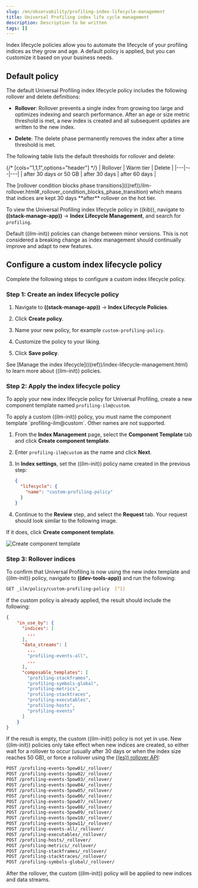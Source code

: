 ```yaml
---
slug: /en/observability/profiling-index-lifecycle-management
title: Universal Profiling index life cycle management
description: Description to be written
tags: []
---
```


<div id="profiling-index-lifecycle-management"></div>

Index lifecycle policies allow you to automate the lifecycle of your profiling indices as they grow and age. A default policy is applied, but you can customize it based on your business needs.

<div id="profiling-ilm-default-policy"></div>

## Default policy

The default Universal Profiling index lifecycle policy includes the following rollover and delete definitions:

* **Rollover**: Rollover prevents a single index from growing too large and optimizes indexing and search performance. After an age or size metric threshold is met, a new index is created and all subsequent updates are written to the new index.

* **Delete**: The delete phase permanently removes the index after a time threshold is met.

The following table lists the default thresholds for rollover and delete:

{/* [cols="1,1,1",options="header"] */}
| Rollover | Warm tier | Delete   |
|---|---|---|
| after 30 days or 50 GB | after 30 days | after 60 days |

<DocCallOut title="Note">
The [rollover condition blocks phase transitions](((ref))/ilm-rollover.html#_rollover_condition_blocks_phase_transition) which means that indices are kept 30 days **after** rollover on the hot tier.
</DocCallOut>

To view the Universal Profiling index lifecycle policy in ((kib)), navigate to **((stack-manage-app))** → **Index Lifecycle Management**, and search for `profiling`.

<DocCallOut title="Tip">
Default ((ilm-init)) policies can change between minor versions. This is not considered a breaking change as index management should continually improve and adapt to new features.
</DocCallOut>

<div id="profiling-ilm-custom-policy"></div>

## Configure a custom index lifecycle policy

Complete the following steps to configure a custom index lifecycle policy.

<div id="profiling-ilm-custom-policy-create-policy"></div>

### Step 1: Create an index lifecycle policy

1. Navigate to **((stack-manage-app))** → **Index Lifecycle Policies**.

1. Click **Create policy**.
1. Name your new policy, for example `custom-profiling-policy`.
1. Customize the policy to your liking.
1. Click **Save policy**.

<DocCallOut title="Tip">
See [Manage the index lifecycle](((ref))/index-lifecycle-management.html) to learn more about ((ilm-init)) policies.
</DocCallOut>

<div id="profiling-ilm-custom-policy-apply-policy"></div>

### Step 2: Apply the index lifecycle policy

To apply your new index lifecycle policy for Universal Profiling, create a new component template named `profiling-ilm@custom`.

<DocCallOut title="Note">
To apply a custom ((ilm-init)) policy, you must name the component template `profiling-ilm@custom`. Other names are not supported.
</DocCallOut>

1. From the **Index Management** page, select the **Component Template** tab and click **Create component template**.

1. Enter `profiling-ilm@custom` as the name and click **Next**.

1. In **Index settings**, set the ((ilm-init)) policy name created in the previous step:

    ```json
    {
      "lifecycle": {
        "name": "custom-profiling-policy"
      }
    }
    ```

1. Continue to the **Review** step, and select the **Request** tab. Your request should look similar to the following image.

If it does, click **Create component template**.

![Create component template](images/profiling-create-component-template.png)

<div id="profiling-ilm-custom-policy-rollover"></div>

### Step 3: Rollover indices

To confirm that Universal Profiling is now using the new index template and ((ilm-init)) policy, navigate to **((dev-tools-app))** and run the following:

```bash
GET _ilm/policy/custom-profiling-policy  [^1]
```
[^1]: The name of the custom ((ilm-init)) policy chosen in <DocLink slug="/en/observability/profiling-index-lifecycle-management" section="step-1-create-an-index-lifecycle-policy">Step 1</DocLink>.

If the custom policy is already applied, the result should include the following:

```json
{
    "in_use_by": {
      "indices": [
        ...
      ],
      "data_streams": [
        ...
        "profiling-events-all",
        ...
      ],
      "composable_templates": [
        "profiling-stackframes",
        "profiling-symbols-global",
        "profiling-metrics",
        "profiling-stacktraces",
        "profiling-executables",
        "profiling-hosts",
        "profiling-events"
      ]
    }
}
```

If the result is empty, the custom ((ilm-init)) policy is not yet in use. New ((ilm-init)) policies only take effect when new indices are created, so either wait for a rollover to occur (usually after 30 days or when the index size reaches 50 GB), or force a rollover using the [((es)) rollover API](((ref))/indices-rollover-index.html):

```bash
POST /profiling-events-5pow01/_rollover/
POST /profiling-events-5pow02/_rollover/
POST /profiling-events-5pow03/_rollover/
POST /profiling-events-5pow04/_rollover/
POST /profiling-events-5pow05/_rollover/
POST /profiling-events-5pow06/_rollover/
POST /profiling-events-5pow07/_rollover/
POST /profiling-events-5pow08/_rollover/
POST /profiling-events-5pow09/_rollover/
POST /profiling-events-5pow10/_rollover/
POST /profiling-events-5pow11/_rollover/
POST /profiling-events-all/_rollover/
POST /profiling-executables/_rollover/
POST /profiling-hosts/_rollover/
POST /profiling-metrics/_rollover/
POST /profiling-stackframes/_rollover/
POST /profiling-stacktraces/_rollover/
POST /profiling-symbols-global/_rollover/
```

After the rollover, the custom ((ilm-init)) policy will be applied to new indices and data streams.
